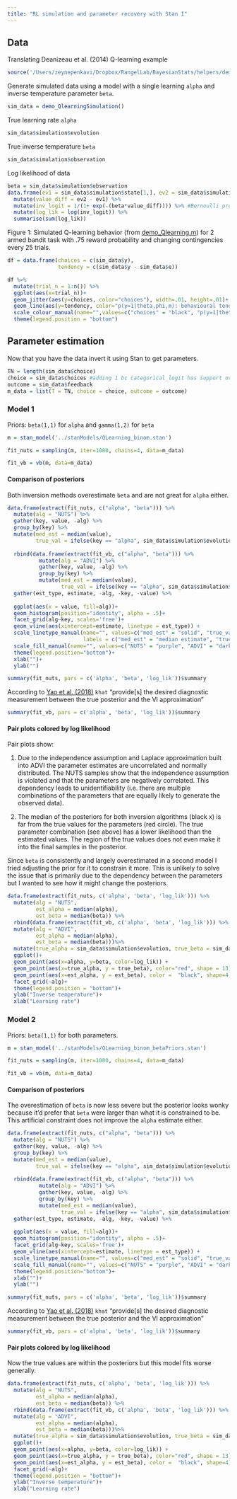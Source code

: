 ```yaml
---
title: "RL simulation and parameter recovery with Stan I"
---
```


## Data

Translating Deanizeau et al. (2014) Q-learning example

```r
source('/Users/zeynepenkavi/Dropbox/RangelLab/BayesianStats/helpers/demo_QlearningSimulation.R')
```

Generate simulated data using a model with a single learning `alpha` and inverse temperature parameter `beta`.

```r
sim_data = demo_QlearningSimulation()
```

True learning rate `alpha`

```r
sim_data$simulation$evolution
```

True inverse temperature `beta`

```r
sim_data$simulation$observation
```

Log likelihood of data

```r
beta = sim_data$simulation$observation
data.frame(ev1 = sim_data$simulation$state[1,], ev2 = sim_data$simulation$state[2,]) %>%
  mutate(value_diff = ev2 - ev1) %>%
  mutate(inv_logit = 1/(1+ exp(-(beta*value_diff)))) %>% #Bernoulli probability mass of y given chance of success (i.e. likelihood)
  mutate(log_lik = log(inv_logit)) %>% 
  summarise(sum(log_lik))
```

Figure 1: Simulated Q-learning behavior (from [demo_Qlearning.m](https://github.com/MBB-team/VBA-toolbox/blob/master/demos/3_behavioural/demo_Qlearning.m)) for 2 armed bandit task with .75 reward probability and changing contingencies every 25 trials.

```r
df = data.frame(choices = c(sim_data$y), 
                tendency = c(sim_data$y - sim_data$e))
```

```r
df %>%
  mutate(trial_n = 1:n()) %>%
  ggplot(aes(x=trial_n))+
  geom_jitter(aes(y=choices, color="choices"), width=.01, height=.01)+
  geom_line(aes(y=tendency, color="p(y=1|theta,phi,m): behavioural tendency"))+
  scale_colour_manual(name="",values=c("choices" = "black", "p(y=1|theta,phi,m): behavioural tendency" = "red"))+
  theme(legend.position = "bottom")
```

## Parameter estimation

Now that you have the data invert it using Stan to get parameters.

```r
TN = length(sim_data$choice)
choice = sim_data$choices #adding 1 bc categorical_logit has support over [1,2]
outcome = sim_data$feedback
m_data = list(T = TN, choice = choice, outcome = outcome)
```

### Model 1

Priors: `beta(1,1)` for `alpha` and `gamma(1,2)` for `beta`

```r
m = stan_model('../stanModels/QLearning_binom.stan')
```

```r
fit_nuts = sampling(m, iter=1000, chains=4, data=m_data)
```

```r
fit_vb = vb(m, data=m_data)
```

#### Comparison of posteriors

Both inversion methods overestimate `beta` and are not great for `alpha` either. 

```r
data.frame(extract(fit_nuts, c("alpha", "beta"))) %>%
  mutate(alg = "NUTS") %>%
  gather(key, value, -alg) %>%
  group_by(key) %>%
  mutate(med_est = median(value),
         true_val = ifelse(key == "alpha", sim_data$simulation$evolution, sim_data$simulation$observation)) %>%
  
  rbind(data.frame(extract(fit_vb, c("alpha", "beta"))) %>%
          mutate(alg = "ADVI") %>%
          gather(key, value, -alg) %>%
          group_by(key) %>%
          mutate(med_est = median(value),
                 true_val = ifelse(key == "alpha", sim_data$simulation$evolution, sim_data$simulation$observation))) %>%
  gather(est_type, estimate, -alg, -key, -value) %>%
  
  ggplot(aes(x = value, fill=alg))+
  geom_histogram(position="identity", alpha = .5)+
  facet_grid(alg~key, scales='free')+
  geom_vline(aes(xintercept=estimate, linetype = est_type)) +
  scale_linetype_manual(name="", values=c("med_est" = "solid", "true_val" = "dashed"),
                        labels = c("med_est" = "median estimate", "true_val" = "true value"))+
  scale_fill_manual(name="", values=c("NUTS" = "purple", "ADVI" = "dark green"))+
  theme(legend.position="bottom")+
  xlab("")+
  ylab("")
```


```r
summary(fit_nuts, pars = c('alpha', 'beta', 'log_lik'))$summary
```

According to [Yao et al. (2018)](http://www.stat.columbia.edu/~gelman/research/published/Evaluating_Variational_Inference.pdf) `khat` "provide[s] the desired diagnostic measurement between the true posterior 
and the VI approximation"

```r
summary(fit_vb, pars = c('alpha', 'beta', 'log_lik'))$summary
```

#### Pair plots colored by log likelihood

Pair plots show:

1. Due to the independence assumption and Laplace approximation built into ADVI the parameter estimates are uncorrelated and normally distributed. The NUTS samples show that the independence assumption is violated and that the parameters are negatively correlated. This dependency leads to unidentifiability (i.e. there are multiple combinations of the parameters that are equally likely to generate the observed data).  

2. The median of the posteriors for both inversion algorithms (black x) is far from the true values for the parameters (red circle). The true parameter combination (see above) has a lower likelihood than the estimated values. The region of the true values does not even make it into the final samples in the posterior.   

Since `beta` is consistently and largely overestimated in a second model I tried adjusting the prior for it to constrain it more. This is unlikely to solve the issue that is primarily due to the dependency between the parameters but I wanted to see how it might change the posteriors.

```r
data.frame(extract(fit_nuts, c('alpha', 'beta', 'log_lik'))) %>%
  mutate(alg = "NUTS",
         est_alpha = median(alpha),
         est_beta = median(beta)) %>%
  rbind(data.frame(extract(fit_vb, c('alpha', 'beta', 'log_lik'))) %>%
  mutate(alg = "ADVI",
         est_alpha = median(alpha),
         est_beta = median(beta)))%>%
  mutate(true_alpha = sim_data$simulation$evolution, true_beta = sim_data$simulation$observation)%>%
  ggplot()+
  geom_point(aes(x=alpha, y=beta, color=log_lik)) +
  geom_point(aes(x=true_alpha, y = true_beta), color="red", shape = 13)+
  geom_point(aes(x=est_alpha, y = est_beta), color =  "black", shape=4)+
  facet_grid(~alg)+
  theme(legend.position = "bottom")+
  ylab("Inverse temperature")+
  xlab("Learning rate")
```

### Model 2

Priors: `beta(1,1)` for both parameters.

```r
m = stan_model('../stanModels/QLearning_binom_betaPriors.stan')
```

```r
fit_nuts = sampling(m, iter=1000, chains=4, data=m_data)
```

```r
fit_vb = vb(m, data=m_data)
```

#### Comparison of posteriors

The overestimation of `beta` is now less severe but the posterior looks wonky because it'd prefer that `beta` were larger than what it is constrained to be. This artificial constraint does not improve the `alpha` estimate either.

```r
data.frame(extract(fit_nuts, c("alpha", "beta"))) %>%
  mutate(alg = "NUTS") %>%
  gather(key, value, -alg) %>%
  group_by(key) %>%
  mutate(med_est = median(value),
         true_val = ifelse(key == "alpha", sim_data$simulation$evolution, sim_data$simulation$observation)) %>%
  
  rbind(data.frame(extract(fit_vb, c("alpha", "beta"))) %>%
          mutate(alg = "ADVI") %>%
          gather(key, value, -alg) %>%
          group_by(key) %>%
          mutate(med_est = median(value),
                 true_val = ifelse(key == "alpha", sim_data$simulation$evolution, sim_data$simulation$observation))) %>%
  gather(est_type, estimate, -alg, -key, -value) %>%
  
  ggplot(aes(x = value, fill=alg))+
  geom_histogram(position="identity", alpha = .5)+
  facet_grid(alg~key, scales='free')+
  geom_vline(aes(xintercept=estimate, linetype = est_type)) +
  scale_linetype_manual(name="", values=c("med_est" = "solid", "true_val" = "dashed"))+
  scale_fill_manual(name="", values=c("NUTS" = "purple", "ADVI" = "dark green"))+
  theme(legend.position="bottom")+
  xlab("")+
  ylab("")
```


```r
summary(fit_nuts, pars = c('alpha', 'beta', 'log_lik'))$summary
```

According to [Yao et al. (2018)](http://www.stat.columbia.edu/~gelman/research/published/Evaluating_Variational_Inference.pdf) `khat` "provide[s] the desired diagnostic measurement between the true posterior 
and the VI approximation"

```r
summary(fit_vb, pars = c('alpha', 'beta', 'log_lik'))$summary
```

#### Pair plots colored by log likelihood

Now the true values are within the posteriors but this model fits worse generally.

```r
data.frame(extract(fit_nuts, c('alpha', 'beta', 'log_lik'))) %>%
  mutate(alg = "NUTS",
         est_alpha = median(alpha),
         est_beta = median(beta)) %>%
  rbind(data.frame(extract(fit_vb, c('alpha', 'beta', 'log_lik'))) %>%
  mutate(alg = "ADVI",
         est_alpha = median(alpha),
         est_beta = median(beta)))%>%
  mutate(true_alpha = sim_data$simulation$evolution, true_beta = sim_data$simulation$observation)%>%
  ggplot()+
  geom_point(aes(x=alpha, y=beta, color=log_lik)) +
  geom_point(aes(x=true_alpha, y = true_beta), color="red", shape = 13)+
  geom_point(aes(x=est_alpha, y = est_beta), color =  "black", shape=4)+
  facet_grid(~alg)+
  theme(legend.position = "bottom")+
  ylab("Inverse temperature")+
  xlab("Learning rate")
```
